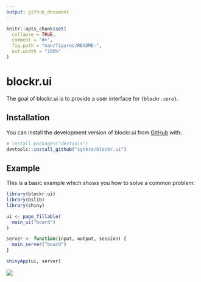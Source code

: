 ```yaml
---
output: github_document
---
```


<!-- README.md is generated from README.Rmd. Please edit that file -->

```r
knitr::opts_chunk$set(
  collapse = TRUE,
  comment = "#>",
  fig.path = "man/figures/README-",
  out.width = "100%"
)
```

# blockr.ui

<!-- badges: start -->
<!-- badges: end -->

The goal of blockr.ui is to provide a user interface for `{blockr.core}`.

## Installation

You can install the development version of blockr.ui from [GitHub](https://github.com/) with:

``` r
# install.packages("devtools")
devtools::install_github("cynkra/blockr.ui")
```

## Example

This is a basic example which shows you how to solve a common problem:

```r
library(blockr.ui)
library(bslib)
library(shiny)

ui <- page_fillable(
  main_ui("board")
)

server <- function(input, output, session) {
  main_server("board")
}

shinyApp(ui, server)
```

![](./man/figures/blockr2.png)